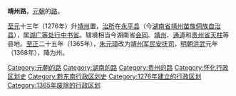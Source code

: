 {{Unreferenced|time=2021-10-05T10:22:16+00:00}}
'''靖州路'''，[[元朝|元朝]]的[[路_(行政区划)|路]]。

[[至元_(忽必烈)|至元]]十三年（1276年）升[[靖州_(北宋)|靖州]]置，[[治所|治所]]在[[永平县_(北宋)|永平县]]（今[[湖南省|湖南省]][[靖州苗族侗族自治县|靖州苗族侗族自治县]]），属[[湖广等处行中书省|湖广等处行中书省]]。辖境相当今湖南省[[会同县|会同]]、[[靖州苗族侗族自治县|靖州]]、[[通道侗族自治县|通道]]和[[贵州省|贵州省]][[天柱县|天柱]]等县地。[[至正|至正]]二十五年（1365年），[[朱元璋|朱元璋]]改为[[靖州军民安抚司|靖州军民安抚司]]，[[明朝|明朝]][[洪武|洪武]]元年（1368年），降为州。 

{{元朝行政区划|nocat}}
{{元朝行政区划小作品}}
[[Category:元朝的路|Category:元朝的路]]
[[Category:湖南的路|Category:湖南的路]]
[[Category:贵州的路|Category:贵州的路]]
[[Category:怀化行政区划史|Category:怀化行政区划史]]
[[Category:黔东南行政区划史|Category:黔东南行政区划史]]
[[Category:1276年建立的行政区划|Category:1276年建立的行政区划]]
[[Category:1365年废除的行政区划|Category:1365年废除的行政区划]]